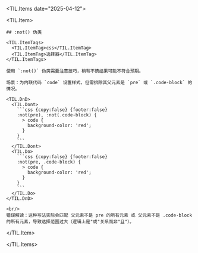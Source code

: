 
<TIL.Items date="2025-04-12">

  <TIL.Item>

    ## :not() 伪类

    <TIL.ItemTags>
      <TIL.ItemTag>css</TIL.ItemTag>
      <TIL.ItemTag>选择器</TIL.ItemTag>
    </TIL.ItemTags>

    使用 `:not()` 伪类需要注意技巧，稍有不慎结果可能不符合预期。

    场景：为内联代码 `code` 设置样式，但需排除其父元素是 `pre` 或 `.code-block` 的情况。

    <TIL.DnD>
      <TIL.Dont>
        ```css {copy:false} {footer:false}
        :not(pre), :not(.code-block) {
          > code {
            background-color: 'red';
          }
        }
        ```
      </TIL.Dont>
      <TIL.Do>
        ```css {copy:false} {footer:false}
        :not(pre, .code-block) {
          > code {
            background-color: 'red';
          }
        }
        ```
      </TIL.Do>
    </TIL.DnD>

    <br/>
    错误解读：这种写法实际会匹配 父元素不是 pre 的所有元素 或 父元素不是 .code-block 的所有元素，导致选择范围过大（逻辑上是"或"关系而非"且"）。

  </TIL.Item>

</TIL.Items>
